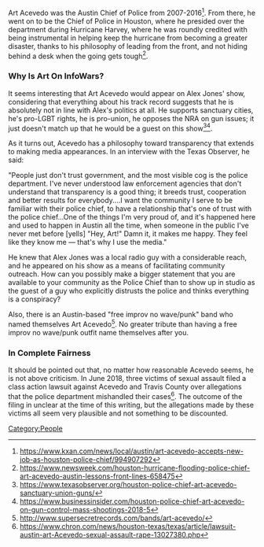 Art Acevedo was the Austin Chief of Police from 2007-2016<ref>https://www.kxan.com/news/local/austin/art-acevedo-accepts-new-job-as-houston-police-chief/994907292</ref>. From there, he went on to be the Chief of Police in Houston, where he presided over the department during Hurricane Harvey, where he was roundly credited with being instrumental in helping keep the hurricane from becoming a greater disaster, thanks to his philosophy of leading from the front, and not hiding behind a desk when the going gets tough<ref>https://www.newsweek.com/houston-hurricane-flooding-police-chief-art-acevedo-austin-lessons-front-lines-658475</ref>.

===Why Is Art On InfoWars?===

It seems interesting that Art Acevedo would appear on Alex Jones' show, considering that everything about his track record suggests that he is absolutely not in line with Alex's politics at all. He supports sanctuary cities, he's pro-LGBT rights, he is pro-union, he opposes the NRA on gun issues; it just doesn't match up that he would be a guest on this show<ref>https://www.texasobserver.org/houston-police-chief-art-acevedo-sanctuary-union-guns/</ref><ref>https://www.businessinsider.com/houston-police-chief-art-acevedo-on-gun-control-mass-shootings-2018-5</ref>.

As it turns out, Acevedo has a philosophy toward transparency that extends to making media appearances. In an interview with the Texas Observer, he said:

"People just don't trust government, and the most visible cog is the police department. I've never understood law enforcement agencies that don't understand that transparency is a good thing; it breeds trust, cooperation and better results for everybody....I want the community I serve to be familiar with their police chief, to have a relationship that's one of trust with the police chief...One of the things I'm very proud of, and it's happened here and used to happen in Austin all the time, when someone in the public I've never met before [yells] "Hey, Art!" Damn it, it makes me happy. They feel like they know me — that's why I use the media."

He knew that Alex Jones was a local radio guy with a considerable reach, and he appeared on his show as a means of facilitating community outreach. How can you possibly make a bigger statement that you are available to your community as the Police Chief than to show up in studio as the guest of a guy who explicitly distrusts the police and thinks everything is a conspiracy?

Also, there is an Austin-based "free improv no wave/punk" band who named themselves Art Acevedo<ref>http://www.supersecretrecords.com/bands/art-acevedo/</ref>. No greater tribute than having a free improv no wave/punk outfit name themselves after you.

===In Complete Fairness===

It should be pointed out that, no matter how reasonable Acevedo seems, he is not above criticism. In June 2018, three victims of sexual assault filed a class action lawsuit against Acevedo and Travis County over allegations that the police department mishandled their cases<ref>https://www.chron.com/news/houston-texas/texas/article/lawsuit-austin-art-Acevedo-sexual-assault-rape-13027380.php</ref>. The outcome of the filing in unclear at the time of this writing, but the allegations made by these victims all seem very plausible and not something to be discounted.

[[Category:People]]
